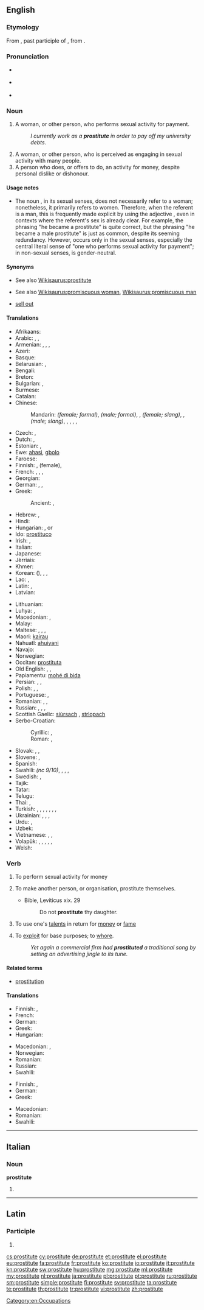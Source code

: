 ==English==
{{wikipedia}}

===Etymology===
From {{etyl|la|en}} {{term/t|la|prōstitutus}}, past participle of {{term/t|la|prōstituō}}, from {{prefix|pro|gloss1=for, before|statuo|alt2=statuō|gloss2=to set up, to erect}}.

===Pronunciation===
* {{a|UK}} {{IPA|/ˈprɒstɪtjuːt/|lang=en}}
* {{a|US}} {{IPA|/ˈprɑːstətuːt/|lang=en}}
* {{audio|en-us-prostitute.ogg|Audio (US)}}

===Noun===
{{en-noun}}

# A woman, or other person, who performs sexual activity for payment.
#: ''I currently work as a '''prostitute''' in order to pay off my university debts''.
# A woman, or other person, who is perceived as engaging in sexual activity with many people.
# A person who does, or offers to do, an activity for money, despite personal dislike or dishonour.

====Usage notes====
* The noun {{term||prostitute|lang=en}}, in its sexual senses, does not necessarily refer to a woman; nonetheless, it primarily refers to women. Therefore, when the referent is a man, this is frequently made explicit by using the adjective {{term|male|lang=en}}, even in contexts where the referent's sex is already clear. For example, the phrasing "he became a prostitute" is quite correct, but the phrasing "he became a male prostitute" is just as common, despite its seeming redundancy. However, {{term||male prostitute|lang=en}} occurs only in the sexual senses, especially the central literal sense of "one who performs sexual activity for payment"; in non-sexual senses, {{term||prostitute|lang=en}} is gender-neutral.

====Synonyms====
* {{sense|person who performs sexual activity for payment}} See also [[Wikisaurus:prostitute]]
* {{sense|person perceived as engaging in sexual activity}} See also [[Wikisaurus:promiscuous woman]], [[Wikisaurus:promiscuous man]]
* {{sense|person who does an activity for money}} [[sell out]]

====Translations====
{{trans-top|a person having sex for profit}}
* Afrikaans: {{t+|af|prostituut}}
* Arabic: {{t|ar|عاهرة|f|tr=ʿāhira}}, {{t+|ar|زانية|f|tr=zāniya|sc=Arab}}, {{t|ar|فاحشة|f|tr=fāḥiša|sc=Arab}}
* Armenian: {{t|hy|պոռնիկ|tr=poṙnik|sc=Armn}}, {{t|hy|պոռնկուհի|tr=poṙnkuhi|sc=Armn}}, {{t|hy|մարմնավաճառուհի|tr=marmnavačaṙuhi}}, {{qualifier|vulgar}} {{t|hy|բոզ|tr=boz}}
* Azeri: {{t|az|fahişə}}
* Basque: {{t+|eu|prostituta}}
* Belarusian: {{t|be|прастытутка|f|tr=prastytútka|sc=Cyrl}}, {{qualifier|vulgar}} {{t|be|курва|f|tr=kúrva|sc=Cyrl}}
* Bengali: {{t|bn|বেশ্যা|tr=beshya|sc=Beng}}
* Breton: {{t+|br|gast|f}}
* Bulgarian: {{t+|bg|проститутка|f|tr=prostitútka|sc=Cyrl}}, {{qualifier|vulgar}} {{t+|bg|курва|f|tr=kúrva|sc=Cyrl}}
* Burmese: {{t+|my|ပြည့်တန်ဆာ|tr=pjei. da̱za|sc=Mymr}}
* Catalan: {{t+|ca|prostituta|f}}
* Chinese:
*: Mandarin: {{t+|cmn|妓女|tr=jìnǚ|sc=Hani}} ''(female; formal)'', {{t|cmn|妓男|tr=jìnán|sc=Hani}} ''(male; formal)'', {{t+|cmn|雞|sc=Hani}}, {{t+|cmn|鸡|tr=jī|sc=Hani}} ''(female; slang)'', {{t+|cmn|鴨|sc=Hani}}, {{t+|cmn|鸭|tr=yā|sc=Hani}} ''(male; slang)'', {{t+|cmn|雞婆|sc=Hani}}, {{t+|cmn|鸡婆|tr=jīpó|sc=Hani}} {{qualifier|vulgar}}, {{t+|cmn|娼妓|tr=chāngjì|sc=Hani}} {{qualifier|archaic}}, {{t|cmn|風塵女|sc=Hani}}, {{t|cmn|风尘女|tr=fēngchénnǚ|sc=Hani}} {{qualifier|archaic}}
* Czech: {{t+|cs|prostitutka|f}}, {{qualifier|vulgar}} {{t+|cs|kurva|f}}
* Dutch: {{t+|nl|prostituee|f}}, {{t+|nl|hoer|f}}
* Estonian: {{t|et|prostituut}}, {{t|et|hoor}}
* Ewe: [[ahasi]], [[gbolo]]
* Faroese: {{t|fo|skøkja|f}}
* Finnish: {{t+|fi|prostituoitu}}, {{t+|fi|huora}} (female), {{t+|fi|ilotyttö}}
* French: {{t+|fr|prostitué|m}}, {{t+|fr|prostituée|f}}, {{t|fr|fille des rues|f}}, {{t+|fr|fille de joie|f}}
* Georgian: {{t|ka|მეძავი|tr=medzavi|sc=Geor}}
* German: {{t+|de|Prostituierte|m|f}}, {{t+|de|Hure|f}}, {{t+|de|Dirne|f}}
* Greek: {{t+|el|πόρνη|f|tr=pórni}}
*: Ancient: {{t|grc|πόρνη|f|tr=pornē}}, {{t|grc|πόρνος|m|tr=pornos}}
* Hebrew: {{t+|he|זונה|f|tr=zona}}, {{t|he|ג׳יגולו|m|tr=jigolo}}
* Hindi: {{t|hi|वेश्या|f|tr=veśyā}}
* Hungarian: {{t+|hu|prostituált}}, {{t+|hu|prosti|f}} or {{t+|hu|örömlány|f}}
* Ido: [[prostituco]]
* Irish: {{t+|ga|striapach|f}}, {{t|ga|meirdreach|f}}
* Italian: {{t+|it|prostituta|f}}
* Japanese: {{t|ja|売春婦|tr=ばいしゅんふ, baishunfu}}
* Jèrriais: {{t|roa-jer|prostituée|f}}
* Khmer: {{t|km|ស្រីខូច|tr=srǝy kʰooch|sc=Khmr}}
* Korean: {{t+|ko|매춘부|tr=maechunbu|sc=Hang}} ({{t+|ko|賣春婦|sc=Hang}}), {{t+|ko|창녀|tr=chang-nyeo|sc=Hang}}, {{qualifier|uncommon}} {{t+|ko|갈보|tr=galbo|sc=Hang}}, {{qualifier|uncommon}} {{t+|ko|논다니|tr=nondani|sc=Hang}}
* Lao: {{t|lo|ກາລີ|tr=kaː líː|sc=Laoo}}, {{t|lo|ເພດສຍາ|tr=pʰȇːt sá ɲăː|sc=Laoo}}
* Latin: {{t|la|meretrix|f}}, {{t|la|scortum|n}}
* Latvian: {{t|lv|prostitūta|f}}
{{trans-mid}}
* Lithuanian: {{t|lt|prostitutė|f}}
* Luhya: {{t|luy|mng'ang'ule}}, {{t|luy|mng'ang'ule}}
* Macedonian: {{t|mk|проститутка|f|tr=prostitútka}}, {{t|mk|курва|f|tr=kúrva}} {{qualifier|vulgar}}
* Malay: {{t+|ms|pelacur}}
* Maltese: {{t|mt|prostituta|f}}, {{t|mt|prostitut|m}}, {{t|mt|qaħba|f}}, {{t|mt|ġerrej|m}}
* Maori: [[kairau]]
* Nahuatl: [[ahuiyani]]
* Navajo: {{t|nv|ałjiłnii}}
* Norwegian: {{t+|no|prostituert|m}}
* Occitan: [[prostituta#Occitan|prostituta]] {{f}}
* Old English: {{t|ang|portcwene|alt=portcwéne|f}}, {{t|ang|myltestre|f}}, {{t|ang|hore|f}}
* Papiamentu: [[mohé di bida]]
* Persian: {{t+|fa|روسپی|tr=ruspi|sc=fa-Arab}}, {{t+|fa|فاحشه|tr=fâheše|sc=fa-Arab}}, {{qualifier|vulgar}} {{t+|fa|جنده|tr=jende|sc=fa-Arab}}
* Polish: {{t+|pl|prostytutka|f}}, {{t|pl|męska prostytutka|m}}, {{qualifier|vulgar}} {{t+|pl|kurwa|f}}
* Portuguese: {{t+|pt|prostituta|f}}, {{t+|pt|mulher da vida|f}}
* Romanian: {{t|ro|prostituată|f}}, {{t+|ro|curvă|f}}, {{t|ro|târfă|f}}
* Russian: {{t+|ru|проститутка|f|tr=prostitútka}}, {{t+|ru|шлюха|f|tr=šljúxa}} {{qualifier|vulgar}}, {{t+|ru|блядь|f|tr=bljad’}} {{qualifier|vulgar}}, {{t+|ru|курва|f|tr=kúrva}} {{qualifier|vulgar}}
* Scottish Gaelic: [[siùrsach]] {{f}}, [[strìopach]] {{f}}
* Serbo-Croatian:
*: Cyrillic: {{t|sh|проститутка|f}}, {{t|sh|курва|f}}
*: Roman: {{t|sh|pròstitūtka|f}}, {{t|sh|kȗrva|f}}
* Slovak: {{t|sk|prostitútka|f}}, {{t|sk|kurva|f}}, {{t|sk|cundra|f}}
* Slovene: {{t+|sl|prostitutka|f}}, {{qualifier|vulgar}} {{t+|sl|kurba|f}}
* Spanish: {{t+|es|prostituta|f}}
* Swahili: {{t+|sw|malaya}} ''(nc 9/10)'', {{t+|sw|kahaba}}, {{t+|sw|changudoa}}, {{t+|sw|kiberenge}}, {{t+|sw|kiberenge}}
* Swedish: {{t+|sv|prostituerad}}, {{t+|sv|hora}}
* Tajik: {{t|tg|фоҳиша|tr=fohiša|sc=Cyrl}}
* Tatar: {{t+|tt|фәхишә|tr=fähişä|sc=Cyrl}}
* Telugu: {{t+|te|వేశ్య|tr=vaeSya}}
* Thai: {{t|th|โสเภณี|tr=sŏh-pây-nee|sc=Thai}}, {{t|th|แพศยา|tr=pae-sà-yăa|sc=Thai}}
* Turkish: {{t+|tr|orospu}}, {{t+|tr|fahişe}}, {{t+|tr|hayat kadını}}, {{t+|tr|orta malı}}, {{t+|tr|paçoz}}, {{t+|tr|sürtük}}, {{t+|tr|seks işçisi}}, {{t+|tr|kevaşe}}
* Ukrainian: {{t|uk|проститутка|f|tr=prostytútka|sc=Cyrl}}, {{t|uk|повія|f|tr=povíja|sc=Cyrl}}, {{qualifier|vulgar}} {{t|uk|шлюха|f|tr=šljúxa|sc=Cyrl}}, {{qualifier|vulgar}} {{t|uk|курва|f|tr=kúrva|sc=Cyrl}}
* Urdu: {{t|ur|ویشیا|f|tr=veśyā|sc=ur-Arab}}, {{t|ur|فاحشہ|f|tr=fāhiśa|sc=ur-Arab}}
* Uzbek: {{t|uz|fohisha}}
* Vietnamese: {{t+|vi|đĩ}}, {{t|vi|điếm}}, {{t|vi|gái mại dâm}}
* Volapük: {{qualifier|♂♀}} {{t|vo|prostitan}}, {{qualifier|♂}} {{t|vo|hiprostitan}}, {{qualifier|♀}} {{t|vo|jiprostitan}}, {{qualifier|♂♀}} {{t+|vo|nepuedan}}, {{qualifier|♂}} {{t+|vo|hinepuedan}}, {{qualifier|♀}} {{t+|vo|jinepuedan}}
* Welsh: {{t+|cy|putain|f}}
{{trans-bottom}}

===Verb===
{{en-verb|prostitut|ing}}

# {{context|transitive|usually reflexively|lang=en}} To perform sexual activity for money
# {{context|transitive|lang=en}} To make another person, or organisation, prostitute themselves.
#* Bible, Leviticus xix. 29
#*: Do not '''prostitute''' thy daughter.
# {{context|transitive|derogatory|lang=en}} To use one's [[talent]]s in return for [[money]] or [[fame]]
# {{context|figuratively|lang=en}} To [[exploit]] for base purposes; to [[whore]].
#: ''Yet again a commercial firm had '''prostituted''' a traditional song by setting an advertising jingle to its tune.''

====Related terms====
* [[prostitution]]

====Translations====
{{trans-top|to perform sexual activity for money}}
* Finnish: {{t|fi|[[myydä]] [[itsensä|itseään]]}}, {{t+|fi|huorata}} {{qualifier|degrading}}
* French: {{t+|fr|prostituer|alt=se prostituer}}
* German: {{t|de|prostituieren|alt=sich prostituieren}}
* Greek: {{t+|el|εκπορνεύομαι|tr=ekpornévomai}}
* Hungarian: {{t|hu|prostituál}}
{{trans-mid}}
* Macedonian: {{t|mk|проституира|alt=се проституира|tr=se prostituíra}}, {{t|mk|курва|alt=се курва|tr=se kúrva}} {{qualifier|vulgar}}
* Norwegian: {{t|no|prostituere}}
* Romanian: {{t|ro|prostitua|alt=a se prostituá}}
* Russian: {{t|ru|[[заниматься]] [[проституция|проституцией]]|impf|tr=zanimátʹsja prostitúcijej|sc=Cyrl}}
* Swahili: {{t+|sw|ukahaba}}
{{trans-bottom}}

{{trans-top|to make another person, or organisation, prostitute themselves}}
* Finnish: {{t+|fi|myydä}}, {{t|fi|prostituoida}}
* German: {{t|de|prostituieren}}
* Greek: {{t+|el|εκπορνεύω|tr=ekpornévo}}
{{trans-mid}}
* Macedonian: {{t|mk|проституира|tr=prostituíra}}
* Romanian: {{t|ro|prostitua|alt=a prostituá}}
* Swahili: {{t+|sw|ukahaba}}
{{trans-bottom}}

[[Category:en:Occupations]]

----

==Italian==

===Noun===
'''prostitute''' {{f}}

# {{plural of|prostituta|lang=it}}

----

==Latin==

===Participle===
{{la-part-form|prōstitute}}

# {{inflection of|prōstitutus||voc|m|s|lang=la}}

[[cs:prostitute]]
[[cy:prostitute]]
[[de:prostitute]]
[[et:prostitute]]
[[el:prostitute]]
[[eu:prostitute]]
[[fa:prostitute]]
[[fr:prostitute]]
[[ko:prostitute]]
[[io:prostitute]]
[[it:prostitute]]
[[kn:prostitute]]
[[sw:prostitute]]
[[hu:prostitute]]
[[mg:prostitute]]
[[ml:prostitute]]
[[my:prostitute]]
[[nl:prostitute]]
[[ja:prostitute]]
[[pl:prostitute]]
[[pt:prostitute]]
[[ru:prostitute]]
[[sm:prostitute]]
[[simple:prostitute]]
[[fi:prostitute]]
[[sv:prostitute]]
[[ta:prostitute]]
[[te:prostitute]]
[[th:prostitute]]
[[tr:prostitute]]
[[vi:prostitute]]
[[zh:prostitute]]